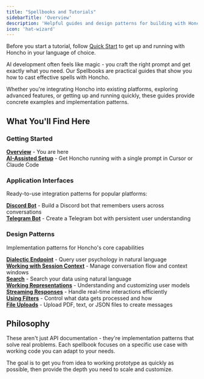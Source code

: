 ```yaml
---
title: "Spellbooks and Tutorials"
sidebarTitle: 'Overview'
description: 'Helpful guides and design patterns for building with Honcho'
icon: 'hat-wizard'
---
```


<Note> Before you start a tutorial, follow [Quick Start](/v2/documentation/introduction/quickstart) to get up and running with Honcho in your language of choice. </Note>

AI development often feels like magic - you craft the right prompt and get exactly what you need. Our Spellbooks are practical guides that show you how to cast effective spells with Honcho.

Whether you're integrating Honcho into existing platforms, exploring advanced features, or getting up and running quickly, these guides provide concrete examples and implementation patterns.

## What You'll Find Here

### Getting Started
**[Overview](overview)** - You are here  
**[AI-Assisted Setup](ai-assisted-setup)** - Get Honcho running with a single prompt in Cursor or Claude Code  

### Application Interfaces
Ready-to-use integration patterns for popular platforms:

**[Discord Bot](discord)** - Build a Discord bot that remembers users across conversations  
**[Telegram Bot](telegram)** - Create a Telegram bot with persistent user understanding

### Design Patterns
Implementation patterns for Honcho's core capabilities

**[Dialectic Endpoint](dialectic-endpoint)** - Query user psychology in natural language  
**[Working with Session Context](get-context)** - Manage conversation flow and context windows  
**[Search](search)** - Search your data using natural language  
**[Working Representations](working-representations)** - Understanding and customizing user models  
**[Streaming Responses](streaming-responses)** - Handle real-time interactions efficiently  
**[Using Filters](using-filters)** - Control what data gets processed and how  
**[File Uploads](file-uploads)** - Upload PDF, text, or JSON files to create messages

## Philosophy

These aren't just API documentation - they're implementation patterns that solve real problems. Each spellbook focuses on a specific use case with working code you can adapt to your needs.

The goal is to get you from idea to working prototype as quickly as possible, then provide the depth you need to scale and customize.
